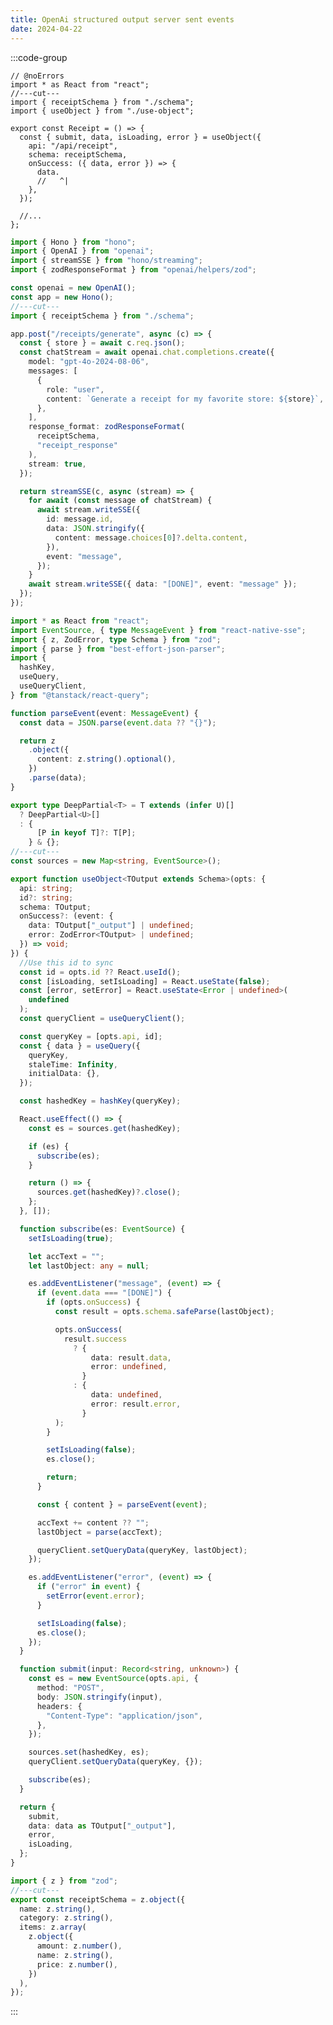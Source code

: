 ```yaml
---
title: OpenAi structured output server sent events
date: 2024-04-22
---
```


:::code-group

```tsx [client] filename="client.tsx"
// @noErrors
import * as React from "react";
//---cut---
import { receiptSchema } from "./schema";
import { useObject } from "./use-object";

export const Receipt = () => {
  const { submit, data, isLoading, error } = useObject({
    api: "/api/receipt",
    schema: receiptSchema,
    onSuccess: ({ data, error }) => {
      data.
      //   ^|
    },
  });

  //...
};
```

```ts [server] filename="server.ts"
import { Hono } from "hono";
import { OpenAI } from "openai";
import { streamSSE } from "hono/streaming";
import { zodResponseFormat } from "openai/helpers/zod";

const openai = new OpenAI();
const app = new Hono();
//---cut---
import { receiptSchema } from "./schema";

app.post("/receipts/generate", async (c) => {
  const { store } = await c.req.json();
  const chatStream = await openai.chat.completions.create({
    model: "gpt-4o-2024-08-06",
    messages: [
      {
        role: "user",
        content: `Generate a receipt for my favorite store: ${store}`,
      },
    ],
    response_format: zodResponseFormat(
      receiptSchema,
      "receipt_response"
    ),
    stream: true,
  });

  return streamSSE(c, async (stream) => {
    for await (const message of chatStream) {
      await stream.writeSSE({
        id: message.id,
        data: JSON.stringify({
          content: message.choices[0]?.delta.content,
        }),
        event: "message",
      });
    }
    await stream.writeSSE({ data: "[DONE]", event: "message" });
  });
});
```

```ts [use-object] filename="use-object.ts"
import * as React from "react";
import EventSource, { type MessageEvent } from "react-native-sse";
import { z, ZodError, type Schema } from "zod";
import { parse } from "best-effort-json-parser";
import {
  hashKey,
  useQuery,
  useQueryClient,
} from "@tanstack/react-query";

function parseEvent(event: MessageEvent) {
  const data = JSON.parse(event.data ?? "{}");

  return z
    .object({
      content: z.string().optional(),
    })
    .parse(data);
}

export type DeepPartial<T> = T extends (infer U)[]
  ? DeepPartial<U>[]
  : {
      [P in keyof T]?: T[P];
    } & {};
//---cut---
const sources = new Map<string, EventSource>();

export function useObject<TOutput extends Schema>(opts: {
  api: string;
  id?: string;
  schema: TOutput;
  onSuccess?: (event: {
    data: TOutput["_output"] | undefined;
    error: ZodError<TOutput> | undefined;
  }) => void;
}) {
  //Use this id to sync
  const id = opts.id ?? React.useId();
  const [isLoading, setIsLoading] = React.useState(false);
  const [error, setError] = React.useState<Error | undefined>(
    undefined
  );
  const queryClient = useQueryClient();

  const queryKey = [opts.api, id];
  const { data } = useQuery({
    queryKey,
    staleTime: Infinity,
    initialData: {},
  });

  const hashedKey = hashKey(queryKey);

  React.useEffect(() => {
    const es = sources.get(hashedKey);

    if (es) {
      subscribe(es);
    }

    return () => {
      sources.get(hashedKey)?.close();
    };
  }, []);

  function subscribe(es: EventSource) {
    setIsLoading(true);

    let accText = "";
    let lastObject: any = null;

    es.addEventListener("message", (event) => {
      if (event.data === "[DONE]") {
        if (opts.onSuccess) {
          const result = opts.schema.safeParse(lastObject);

          opts.onSuccess(
            result.success
              ? {
                  data: result.data,
                  error: undefined,
                }
              : {
                  data: undefined,
                  error: result.error,
                }
          );
        }

        setIsLoading(false);
        es.close();

        return;
      }

      const { content } = parseEvent(event);

      accText += content ?? "";
      lastObject = parse(accText);

      queryClient.setQueryData(queryKey, lastObject);
    });

    es.addEventListener("error", (event) => {
      if ("error" in event) {
        setError(event.error);
      }

      setIsLoading(false);
      es.close();
    });
  }

  function submit(input: Record<string, unknown>) {
    const es = new EventSource(opts.api, {
      method: "POST",
      body: JSON.stringify(input),
      headers: {
        "Content-Type": "application/json",
      },
    });

    sources.set(hashedKey, es);
    queryClient.setQueryData(queryKey, {});

    subscribe(es);
  }

  return {
    submit,
    data: data as TOutput["_output"],
    error,
    isLoading,
  };
}
```

```ts [schema] filename="schema.ts"
import { z } from "zod";
//---cut---
export const receiptSchema = z.object({
  name: z.string(),
  category: z.string(),
  items: z.array(
    z.object({
      amount: z.number(),
      name: z.string(),
      price: z.number(),
    })
  ),
});
```

:::
